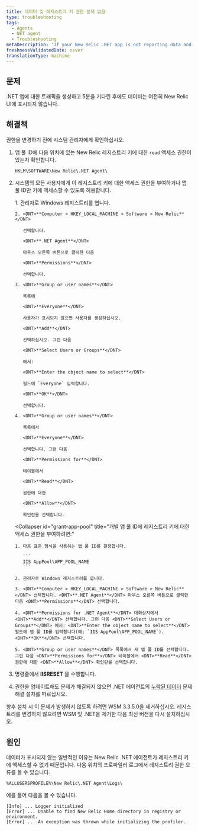 ```yaml
---
title: 데이터 및 레지스트리 키 권한 문제 없음
type: troubleshooting
tags:
  - Agents
  - NET agent
  - Troubleshooting
metaDescription: 'If your New Relic .NET app is not reporting data and you see permissions errors for registry keys, follow these troubleshooting procedures.'
freshnessValidatedDate: never
translationType: machine
---
```


## 문제

.NET 앱에 대한 트래픽을 생성하고 5분을 기다린 후에도 데이터는 여전히 New Relic UI에 표시되지 않습니다.

## 해결책

<Callout variant="important">
  권한을 변경하기 전에 시스템 관리자에게 확인하십시오.
</Callout>

1. 앱 풀 ID에 다음 위치에 있는 New Relic 레지스트리 키에 대한 `read` 액세스 권한이 있는지 확인합니다.

   ```
   HKLM\SOFTWARE\New Relic\.NET Agent\
   ```

2. 시스템의 모든 사용자에게 이 레지스트리 키에 대한 액세스 권한을 부여하거나 앱 풀 ID만 키에 액세스할 수 있도록 허용합니다.

   <CollapserGroup>
     <Collapser
       id="grant-everyone"
       title="모든 사용자에게 레지스트리 키에 대한 액세스 권한을 부여하려면:"
     >
       1. 관리자로 Windows 레지스트리를 엽니다.

       2. <DNT>**Computer > HKEY_LOCAL_MACHINE > Software > New Relic**</DNT>

          선택합니다.

          <DNT>**.NET Agent**</DNT>

          마우스 오른쪽 버튼으로 클릭한 다음

          <DNT>**Permissions**</DNT>

          선택합니다.

       3. <DNT>**Group or user names**</DNT>

          목록에

          <DNT>**Everyone**</DNT>

          사용자가 표시되지 않으면 사용자를 생성하십시오.

          <DNT>**Add**</DNT>

          선택하십시오. 그런 다음

          <DNT>**Select Users or Groups**</DNT>

          에서:

          <DNT>**Enter the object name to select**</DNT>

          필드에 `Everyone` 입력합니다.

          <DNT>**OK**</DNT>

          선택합니다.

       4. <DNT>**Group or user names**</DNT>

          목록에서

          <DNT>**Everyone**</DNT>

          선택합니다. 그런 다음

          <DNT>**Permissions for**</DNT>

          테이블에서

          <DNT>**Read**</DNT>

          권한에 대한

          <DNT>**Allow**</DNT>

          확인란을 선택합니다.
     </Collapser>

     <Collapser
       id="grant-app-pool"
       title="개별 앱 풀 ID에 레지스트리 키에 대한 액세스 권한을 부여하려면:"
     >
       1. 다음 표준 형식을 사용하는 앱 풀 ID를 결정합니다.

          ```
          IIS AppPool\APP_POOL_NAME
          ```

       2. 관리자로 Windows 레지스트리를 엽니다.

       3. <DNT>**Computer > HKEY_LOCAL_MACHINE > Software > New Relic**</DNT> 선택합니다. <DNT>**.NET Agent**</DNT> 마우스 오른쪽 버튼으로 클릭한 다음 <DNT>**Permissions**</DNT> 선택합니다.

       4. <DNT>**Permissions for .NET Agent**</DNT> 대화상자에서 <DNT>**Add**</DNT> 선택합니다. 그런 다음 <DNT>**Select Users or Groups**</DNT> 에서: <DNT>**Enter the object name to select**</DNT> 필드에 앱 풀 ID를 입력합니다(예: `IIS AppPool\APP_POOL_NAME`). <DNT>**OK**</DNT> 선택합니다.

       5. <DNT>**Group or user names**</DNT> 목록에서 새 앱 풀 ID를 선택합니다. 그런 다음 <DNT>**Permissions for**</DNT> 테이블에서 <DNT>**Read**</DNT> 권한에 대한 <DNT>**Allow**</DNT> 확인란을 선택합니다.
     </Collapser>
   </CollapserGroup>

3. 명령줄에서 <DNT>**IISRESET**</DNT> 을 수행합니다.

4. 권한을 업데이트해도 문제가 해결되지 않으면 .NET 에이전트의 [누락된 데이터](/docs/agents/net-agent/troubleshooting/no-data-appears-net) 문제 해결 절차를 따르십시오.

<Callout variant="tip">
  향후 설치 시 이 문제가 발생하지 않도록 하려면 WSM 3.3.5.0을 제거하십시오. 레지스트리를 변경하지 않으려면 WSM 및 .NET을 제거한 다음 최신 버전을 다시 설치하십시오.
</Callout>

## 원인

데이터가 표시되지 않는 일반적인 이유는 New Relic .NET 에이전트가 레지스트리 키에 액세스할 수 없기 때문입니다. 다음 위치의 프로파일러 로그에서 레지스트리 권한 오류를 볼 수 있습니다.

```
%ALLUSERSPROFILE%\New Relic\.NET Agent\Logs\
```

예를 들어 다음을 볼 수 있습니다.

```
[Info] ... Logger initialized
[Error] ... Unable to find New Relic Home directory in registry or environment.
[Error] ... An exception was thrown while initializing the profiler.
```